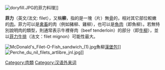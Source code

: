 {{unreferenced|time=2012-07-14T14:24:43+00:00}}
[[Image:doryfill.JPG|thumb]]的菲力料理]]

'''菲力'''（英文/法文: filet），又稱'''柳'''，指的是一塊（片）無[[骨|骨]]的，相对其它部位較嫩的[[肉|肉]]。菲力可以是[[禽|禽]][[畜|畜]]的肉（例如豬柳、雞柳），也可以是[[魚肉|魚肉]]（即魚柳）。若無特別說明肉的類型，則通常表示牛裡脊肉（beef tenderloin）的部分（即[[牛柳|牛柳]]），並以[[菲力牛排|菲力牛排]]（法文：filet mignon）可能性最大。

[[File:McDonald's_Filet-O-Fish_sandwich_(1).jpg|thumb]]魚柳[[漢堡包|漢堡包]]]]
[[File:Perche_du_nil_filets_artlibre_jnl.jpg|thumb]]]]

[[Category:肉類|Category:肉類]]
[[Category:汉语外来词|Category:汉语外来词]]
{{food-stub}}